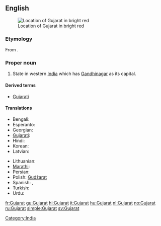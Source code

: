 ==English==
{{wikipedia}}
[[File:India-GUJARAT.svg|thumb|Location of Gujarat in bright red]]

===Etymology===
From {{etyl|gu}} {{term|ગુજરાત|lang=gu|sc=Gujr}}.

===Proper noun===
{{en-proper noun}}

# State in western [[India]] which has [[Gandhinagar]] as its capital.

====Derived terms====
* [[Gujarati]]

====Translations====
{{trans-top|state in India}}
* Bengali: {{t|bn|গুজরাট|sc=Beng}}
* Esperanto: {{t|eo|Guĝarato}}
* Georgian: {{t|ka|გუჯარათი|sc=Geor}}
* [[Gujarati]]: {{t|gu|ગુજરાત|tr=gujarāt|sc=Gujr}}
* Hindi: {{t|hi|गुजरात|tr=gujarāt|sc=Deva}}
* Korean: {{t|ko|구자라트 주|tr=gujaratteu ju|sc=Kore}}
* Latvian: {{t|lv|Gudžarāta}}
{{trans-mid}}
* Lithuanian: {{t|lt|Gudžaratas|m}}
* [[Marathi]]: {{t|mr|गुजरात|tr=gujarāt|sc=Deva}}
* Persian: {{t|fa|گجرات|alt=گُجَرات|sc=fa-Arab}}
* Polish: [[Gudżarat]] {{m}}
* Spanish: {{t|es|Guyarat}},  {{t|es|Gujarat}}
* Turkish: {{t|tr|Gucerat}}
* Urdu: {{t|ur|گجرات|tr=gujarāt|sc=ur-Arab}}
{{trans-bottom}}

[[Category:India]]

[[fr:Gujarat]]
[[gu:Gujarat]]
[[hi:Gujarat]]
[[it:Gujarat]]
[[hu:Gujarat]]
[[nl:Gujarat]]
[[no:Gujarat]]
[[ru:Gujarat]]
[[simple:Gujarat]]
[[sv:Gujarat]]